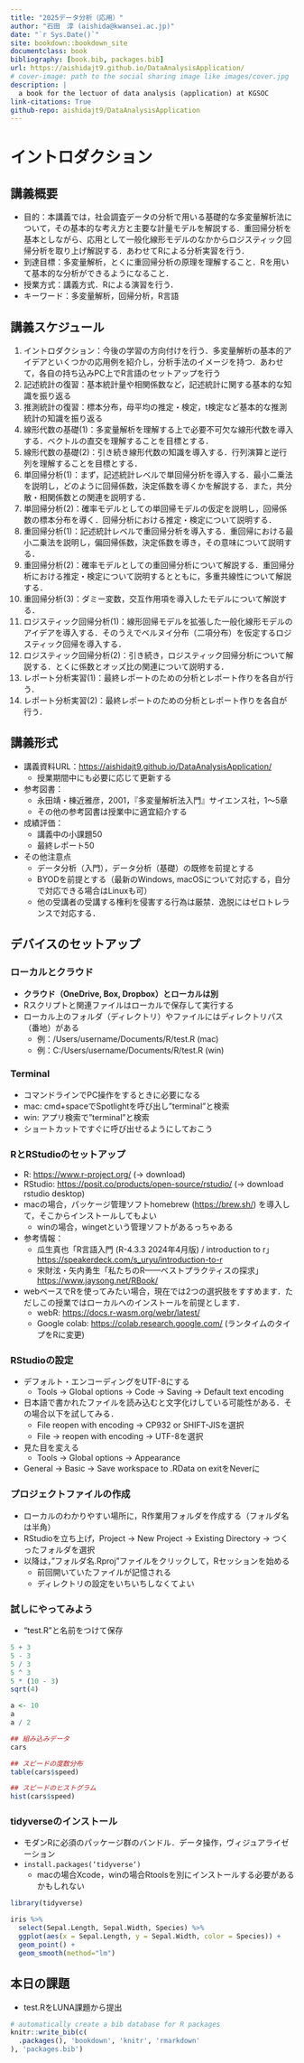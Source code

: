 ```yaml
--- 
title: "2025データ分析（応用）"
author: "石田　淳 (aishida@kwansei.ac.jp)"
date: "`r Sys.Date()`"
site: bookdown::bookdown_site
documentclass: book
bibliography: [book.bib, packages.bib]
url: https://aishidajt9.github.io/DataAnalysisApplication/
# cover-image: path to the social sharing image like images/cover.jpg
description: |
  a book for the lectuor of data analysis (application) at KGSOC
link-citations: True
github-repo: aishidajt9/DataAnalysisApplication
---
```


# イントロダクション

## 講義概要

* 目的：本講義では，社会調査データの分析で用いる基礎的な多変量解析法について，その基本的な考え方と主要な計量モデルを解説する．重回帰分析を基本としながら、応用として一般化線形モデルのなかからロジスティック回帰分析を取り上げ解説する．あわせてRによる分析実習を行う．
* 到達目標：多変量解析，とくに重回帰分析の原理を理解すること．Rを用いて基本的な分析ができるようになること．
* 授業方式：講義方式．Rによる演習を行う．
* キーワード：多変量解析，回帰分析，R言語

## 講義スケジュール

1. イントロダクション：今後の学習の方向付けを行う．多変量解析の基本的アイデアといくつかの応用例を紹介し，分析手法のイメージを持つ．あわせて，各自の持ち込みPC上でR言語のセットアップを行う
2. 記述統計の復習：基本統計量や相関係数など，記述統計に関する基本的な知識を振り返る
3. 推測統計の復習：標本分布，母平均の推定・検定，t検定など基本的な推測統計の知識を振り返る
4. 線形代数の基礎(1)：多変量解析を理解する上で必要不可欠な線形代数を導入する．ベクトルの直交を理解することを目標とする．
5. 線形代数の基礎(2)：引き続き線形代数の知識を導入する．行列演算と逆行列を理解することを目標とする．
6. 単回帰分析(1)：まず，記述統計レベルで単回帰分析を導入する．最小二乗法を説明し，どのように回帰係数，決定係数を導くかを解説する．また，共分散・相関係数との関連を説明する．
7. 単回帰分析(2)：確率モデルとしての単回帰モデルの仮定を説明し，回帰係数の標本分布を導く．回帰分析における推定・検定について説明する．
8. 重回帰分析(1)：記述統計レベルで重回帰分析を導入する．重回帰における最小二乗法を説明し，偏回帰係数，決定係数を導き，その意味について説明する．
9. 重回帰分析(2)：確率モデルとしての重回帰分析について解説する．重回帰分析における推定・検定について説明するとともに，多重共線性について解説する．
10. 重回帰分析(3)：ダミー変数，交互作用項を導入したモデルについて解説する．
11. ロジスティック回帰分析(1)：線形回帰モデルを拡張した一般化線形モデルのアイデアを導入する．そのうえでベルヌイ分布（二項分布）を仮定するロジスティック回帰を導入する．
12. ロジスティック回帰分析(2)：引き続き，ロジスティック回帰分析について解説する．とくに係数とオッズ比の関連について説明する．
13. レポート分析実習(1)：最終レポートのための分析とレポート作りを各自が行う．
14. レポート分析実習(2)：最終レポートのための分析とレポート作りを各自が行う．

## 講義形式
* 講義資料URL：<https://aishidajt9.github.io/DataAnalysisApplication/>
  + 授業期間中にも必要に応じて更新する
* 参考図書：
  + 永田靖・棟近雅彦，2001，『多変量解析法入門』サイエンス社，1～5章
  + その他の参考図書は授業中に適宜紹介する
* 成績評価：
  + 講義中の小課題50
  + 最終レポート50
* その他注意点
  + データ分析（入門），データ分析（基礎）の既修を前提とする
  + BYODを前提とする（最新のWindows, macOSについて対応する，自分で対応できる場合はLinuxも可）
  + 他の受講者の受講する権利を侵害する行為は厳禁．逸脱にはゼロトレランスで対応する．

## デバイスのセットアップ

### ローカルとクラウド

* **クラウド（OneDrive, Box, Dropbox）とローカルは別**
* Rスクリプトと関連ファイルはローカルで保存して実行する
* ローカル上のフォルダ（ディレクトリ）やファイルにはディレクトリパス（番地）がある
  + 例：/Users/username/Documents/R/test.R (mac)
  + 例：C:/Users/username/Documents/R/test.R (win)

### Terminal

* コマンドラインでPC操作をするときに必要になる
* mac: cmd+spaceでSpotlightを呼び出し”terminal”と検索
* win: アプリ検索で”terminal”と検索
* ショートカットですぐに呼び出せるようにしておこう

### RとRStudioのセットアップ

* R: <https://www.r-project.org/> (-> download)
* RStudio: <https://posit.co/products/open-source/rstudio/> (-> download rstudio desktop)
* macの場合，パッケージ管理ソフトhomebrew (<https://brew.sh/>) を導入して，そこからインストールしてもよい
  + winの場合，wingetという管理ソフトがあるっちゃある
* 参考情報：
  + 瓜生真也「R言語入門 (R-4.3.3 2024年4月版) / introduction to r」<https://speakerdeck.com/s_uryu/introduction-to-r>
  + 宋財泫・矢内勇生「私たちのR——ベストプラクティスの探求」<https://www.jaysong.net/RBook/>
* webベースでRを使ってみたい場合，現在では2つの選択肢をすすめます．ただしこの授業ではローカルへのインストールを前提とします．
  + webR: <https://docs.r-wasm.org/webr/latest/>
  + Google colab: <https://colab.research.google.com/> (ランタイムのタイプをRに変更)

### RStudioの設定

* デフォルト・エンコーディングをUTF-8にする
  + Tools → Global options → Code → Saving → Default text encoding
* 日本語で書かれたファイルを読み込むと文字化けしている可能性がある．その場合以下を試してみる．
  + File  reopen with encoding -> CP932 or SHIFT-JISを選択
  + File -> reopen with encoding -> UTF-8を選択
* 見た目を変える
  + Tools → Global options → Appearance
* General → Basic → Save workspace to .RData on exitをNeverに

### プロジェクトファイルの作成

* ローカルのわかりやすい場所に，R作業用フォルダを作成する（フォルダ名は半角）
* RStudioを立ち上げ，Project → New Project → Existing Directory → つくったフォルダを選択
* 以降は，”フォルダ名.Rproj”ファイルをクリックして，Rセッションを始める
  + 前回開いていたファイルが記憶される
  + ディレクトリの設定をいちいちしなくてよい

### 試しにやってみよう
* "test.R"と名前をつけて保存

``` r
5 + 3
5 - 3
5 / 3
5 ^ 3
5 * (10 - 3)
sqrt(4)

a <- 10
a
a / 2

## 組み込みデータ
cars

## スピードの度数分布
table(cars$speed)

## スピードのヒストグラム
hist(cars$speed)
```

### tidyverseのインストール

* モダンRに必須のパッケージ群のバンドル．データ操作，ヴィジュアライゼーション
* `install.packages(‘tidyverse‘)`
  + macの場合Xcode，winの場合Rtoolsを別にインストールする必要があるかもしれない

``` r
library(tidyverse)

iris %>% 
  select(Sepal.Length, Sepal.Width, Species) %>% 
  ggplot(aes(x = Sepal.Length, y = Sepal.Width, color = Species)) +
  geom_point() +
  geom_smooth(method="lm")
```

## 本日の課題

* test.RをLUNA課題から提出

```r
# automatically create a bib database for R packages
knitr::write_bib(c(
  .packages(), 'bookdown', 'knitr', 'rmarkdown'
), 'packages.bib')
```
